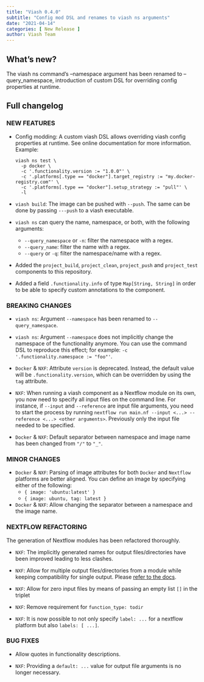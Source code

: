 ```yaml
---
title: "Viash 0.4.0"
subtitle: "Config mod DSL and renames to viash ns arguments"
date: "2021-04-14"
categories: [ New Release ]
author: Viash Team
---
```


## What's new?

The viash ns command's --namespace argument has been renamed to --query_namespace, introduction of custom DSL for overriding config properties at runtime.

## Full changelog

### NEW FEATURES

* Config modding: A custom viash DSL allows overriding viash config properties at runtime. See online documentation for more information. Example:

  ```
  viash ns test \
    -p docker \
    -c '.functionality.version := "1.0.0"' \
    -c '.platforms[.type == "docker"].target_registry := "my.docker-registry.com"' \
    -c '.platforms[.type == "docker"].setup_strategy := "pull"' \
    -l
  ```

* `viash build`: The image can be pushed with `--push`. The same can be done by passing `---push` to 
  a viash executable.

* `viash ns` can query the name, namespace, or both, with the following arguments:
  - `--query_namespace` or `-n`: filter the namespace with a regex.
  - `--query_name`: filter the name with a regex.
  - `--query` or `-q`: filter the namespace/name with a regex.

* Added the `project_build`, `project_clean`, `project_push` and `project_test` components to this repository.

* Added a field `.functionality.info` of type `Map[String, String]` in order to be able to specify custom annotations to the component.

### BREAKING CHANGES

* `viash ns`: Argument `--namespace` has been renamed to `--query_namespace`.

* `viash ns`: Argument `--namespace` does not implicitly change the namespace of the functionality anymore. You can use the command DSL to reproduce this effect; for example: `-c '.functionality.namespace := "foo"'`.
  
* `Docker` & `NXF`: Attribute `version` is deprecated. Instead, the default value will be `.functionality.version`, which can be overridden by using the `tag` attribute.

* `NXF`: When running a viash component as a Nextflow module on its own, you now need to specify all input files on the command line. For instance, if `--input` and `--reference` are input file arguments, you need to start the process by running `nextflow run main.nf --input <...> --reference <...> <other arguments>`. Previously only the input file needed to be specified.
  
* `Docker` & `NXF`: Default separator between namespace and image name has been changed from `"/"` to `"_"`.

### MINOR CHANGES

* `Docker` & `NXF`: Parsing of image attributes for both `Docker` and `Nextflow` platforms are better aligned. You can define an image by specifying either of the following:
  - `{ image: 'ubuntu:latest' }` 
  - `{ image: ubuntu, tag: latest }`
  
* `Docker` & `NXF`: Allow changing the separator between a namespace and the image name.

### NEXTFLOW REFACTORING

The generation of Nextflow modules has been refactored thoroughly.
  
* `NXF`: The implicitly generated names for output files/directories have been improved leading to less clashes.

* `NXF`: Allow for multiple output files/directories from a module while keeping compatibility for single output. Please [refer to the docs](http://www.data-intuitive.com/viash_docs/config/platform-nextflow/#multiple-outputs).

* `NXF`: Allow for zero input files by means of passing an empty list `[]` in the triplet

* `NXF`: Remove requirement for `function_type: todir`

* `NXF`: It is now possible to not only specify `label: ...` for a nextflow platform but also `labels: [ ...]`.
  
### BUG FIXES

* Allow quotes in functionality descriptions.

* `NXF`: Providing a `default: ...` value for output file arguments is no longer necessary.

